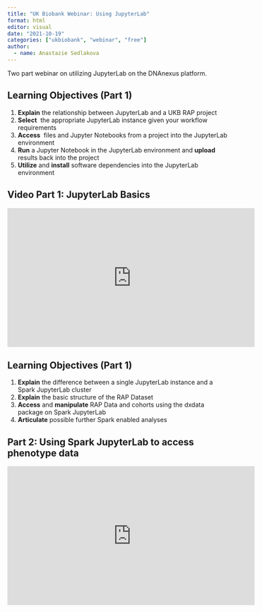 ```yaml
---
title: "UK Biobank Webinar: Using JupyterLab"
format: html
editor: visual
date: "2021-10-19"
categories: ["ukbiobank", "webinar", "free"]
author:
  - name: Anastazie Sedlakova
---
```


Two part webinar on utilizing JupyterLab on the DNAnexus platform.

## Learning Objectives (Part 1)

1.  **Explain** the relationship between JupyterLab and a UKB RAP project 
2.  **Select**  the appropriate JupyterLab instance given your workflow requirements
3.  **Access**  files and Jupyter Notebooks from a project into the JupyterLab environment
4.  **Run** a Jupyter Notebook in the JupyterLab environment and **upload** results back into the project 
5.  **Utilize** and **install** software dependencies into the JupyterLab environment

## Video Part 1: JupyterLab Basics

<iframe width="560" height="315" src="https://www.youtube.com/embed/YIPdhf3qbQA" title="YouTube video player" frameborder="0" allow="accelerometer; autoplay; clipboard-write; encrypted-media; gyroscope; picture-in-picture" allowfullscreen>

</iframe>

## Learning Objectives (Part 1)

1.  **Explain** the difference between a single JupyterLab instance and a Spark JupyterLab cluster
2.  **Explain** the basic structure of the RAP Dataset
3.  **Access** and **manipulate** RAP Data and cohorts using the dxdata package on Spark JupyterLab
4.  **Articulate** possible further Spark enabled analyses

## Part 2: Using Spark JupyterLab to access phenotype data

<iframe width="560" height="315" src="https://www.youtube.com/embed/jodNjrYF8po" title="YouTube video player" frameborder="0" allow="accelerometer; autoplay; clipboard-write; encrypted-media; gyroscope; picture-in-picture" allowfullscreen>

</iframe>
